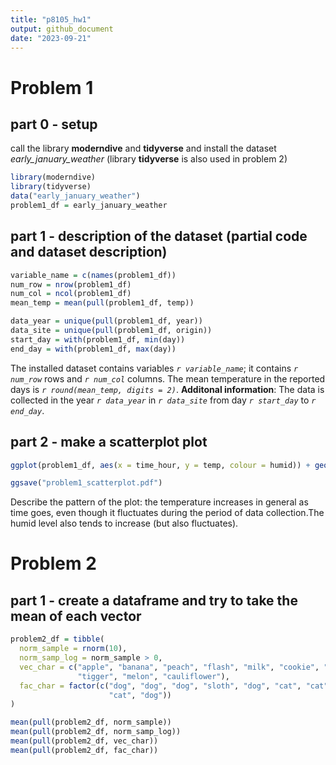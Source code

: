 ```yaml
---
title: "p8105_hw1"
output: github_document
date: "2023-09-21"
---
```


# Problem 1
## part 0 - setup
call the library **moderndive** and **tidyverse** and install the dataset *early_january_weather* (library **tidyverse** is also used in problem 2)
```r
library(moderndive)
library(tidyverse)
data("early_january_weather")
problem1_df = early_january_weather
```

## part 1 - description of the dataset (partial code and dataset description)
```r
variable_name = c(names(problem1_df))
num_row = nrow(problem1_df)
num_col = ncol(problem1_df)
mean_temp = mean(pull(problem1_df, temp))

data_year = unique(pull(problem1_df, year))
data_site = unique(pull(problem1_df, origin))
start_day = with(problem1_df, min(day))
end_day = with(problem1_df, max(day))
```
The installed dataset contains variables *`r variable_name`*; it 
contains *`r num_row`* rows and *`r num_col`* columns. The
mean temperature in the reported days is *`r round(mean_temp, digits = 2)`*. 
**Additonal information**: The data is collected in the year *`r data_year`* in 
*`r data_site`* from day *`r start_day`* to *`r end_day`*.

## part 2 - make a scatterplot plot
```r
ggplot(problem1_df, aes(x = time_hour, y = temp, colour = humid)) + geom_point()

ggsave("problem1_scatterplot.pdf")
```
Describe the pattern of the plot: the temperature increases in general as time
goes, even though it fluctuates during the period of data collection.The humid
level also tends to increase (but also fluctuates).



# Problem 2
## part 1 - create a dataframe and try to take the mean of each vector
```r
problem2_df = tibble(
  norm_sample = rnorm(10),
  norm_samp_log = norm_sample > 0,
  vec_char = c("apple", "banana", "peach", "flash", "milk", "cookie", "sparkle",
               "tigger", "melon", "cauliflower"),
  fac_char = factor(c("dog", "dog", "dog", "sloth", "dog", "cat", "cat", "cat", 
                      "cat", "dog"))
)

mean(pull(problem2_df, norm_sample))
mean(pull(problem2_df, norm_samp_log))
mean(pull(problem2_df, vec_char))
mean(pull(problem2_df, fac_char))
```








